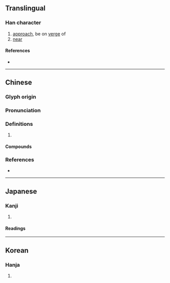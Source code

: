 {{also|濒}}
{{character info/new}}
==Translingual==

===Han character===
{{Han char|rn=85|rad=水|as=16|sn=19|four=31186|canj=EYHC|ids=⿰氵頻}}

# [[approach]], be on [[verge]] of
# [[near]]

====References====
* {{Han ref|kx=0659.320|dkj=18636|dj=1069.140|hdz=31783.070|uh=7015|ud=28693|bh=C378|bd=50040}}

----

==Chinese==
{{zh-forms|s=濒}}

===Glyph origin===
{{Han etym}}

===Pronunciation===
{{zh-pron
|m=bīn
|c=pan4
|mn=ml:pin
|mc=
|oc=y
|cat=
}}

===Definitions===
{{zh-hanzi}}

# {{rfdef|zh}}

====Compounds====
{{zh-der|瀕危|瀕臨}}

===References===
* {{R:yue:mfccd}}

----

==Japanese==

===Kanji===
{{ja-kanji|grade=|rs=水16}}

# {{defn|lang=ja|sort=水16}}

====Readings====
{{ja-readings
|on=ひん
|kun=みぎわ-, しきりに, ほとり
}}

----

==Korean==

===Hanja===
{{ko-hanja|hangeul=빈|eumhun=|rv=bin|mr=pin|y=pin}}

# {{defn|lang=ko|sort=水16}}